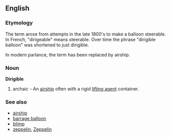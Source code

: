 ==English==
===Etymology===
The term arose from attempts in the late 1800's to make
a balloon steerable.  In French, "dirigeable" means steerable.
Over time the phrase "dirigible balloon" was shortened
to just dirigible.  

In modern parlance, the term has been replaced by airship.

===Noun===
{{wikipedia}}
'''Dirigible'''
# archaic - An [[airship]] often with a rigid [[lifting agent]] container.

===See also===
*[[airship]]
*[[barrage balloon]]
*[[blimp]]
*[[zeppelin]], [[Zeppelin]]